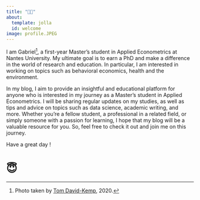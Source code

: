 ```yaml
---
title: "🙋🏽"
about: 
  template: jolla
  id: welcome
image: profile.JPEG
---
```


I am Gabriel[^1], a first-year Master's student in Applied Econometrics at Nantes University. My ultimate goal is to earn a PhD and make a difference in the world of research and education. In particular, I am interested in working on topics such as behavioral economics, health and the environment.

In my blog, I aim to provide an insightful and educational platform for anyone who is interested in my journey as a Master's student in Applied Econometrics. I will be sharing regular updates on my studies, as well as tips and advice on topics such as data science, academic writing, and more. Whether you're a fellow student, a professional in a related field, or simply someone with a passion for learning, I hope that my blog will be a valuable resource for you. So, feel free to check it out and join me on this journey.

Have a great day !

# 😇

[^1]: Photo taken by [Tom David-Kemp](https://tomdavidkemp.com/), 2020.
